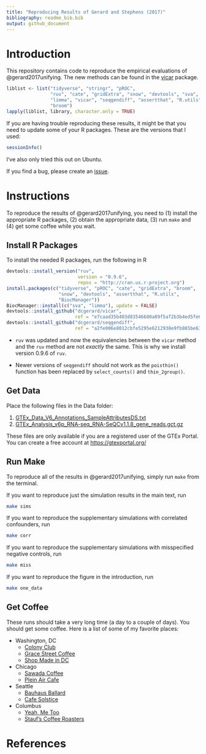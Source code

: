 ```yaml
---
title: "Reproducing Results of Gerard and Stephens (2017)"
bibliography: readme_bib.bib
output: github_document
---
```


# Introduction

This repository contains code to reproduce the empirical evaluations
of @gerard2017unifying. The new methods can be found in the
[vicar](https://github.com/dcgerard/vicar) package.

```r
liblist <- list("tidyverse", "stringr", "pROC",
                "ruv", "cate", "gridExtra", "snow", "devtools", "sva",
                "limma", "vicar", "seqgendiff", "assertthat", "R.utils", 
                "broom")
lapply(liblist, library, character.only = TRUE)
```

If you are having trouble reproducing these results, it might be that you need to update some of your R packages. These are the versions that I used:

```r
sessionInfo()
```

I've also only tried this out on Ubuntu.

If you find a bug, please create an
[issue](https://github.com/dcgerard/ruvb_sims/issues).

# Instructions

To reproduce the results of @gerard2017unifying, you need to (1)
install the appropriate R packages, (2) obtain the appropriate data,
(3) run `make` and (4) get some coffee while you wait.

## Install R Packages

To install the needed R packages, run the following in R

```r
devtools::install_version("ruv", 
                          version = "0.9.6", 
                          repos = "http://cran.us.r-project.org")
install.packages(c("tidyverse", "pROC", "cate", "gridExtra", "broom",
                   "snow", "devtools", "assertthat", "R.utils",
                   "BiocManager"))
BiocManager::install(c("sva", "limma"), update = FALSE)
devtools::install_github("dcgerard/vicar",
                         ref = "e7caad35b403d83546680a89f5af2b3b4ed5fe6a")
devtools::install_github("dcgerard/seqgendiff",
                         ref = "a2fe006e8012cbfe5295e6212938e9fb865be63b")
```

- `ruv` was updated and now the equivalencies between the `vicar` method and
   the `ruv` method are not *exactly* the same. This is why we install 
   version 0.9.6 of `ruv`.
   
- Newer versions of `seqgendiff` should not work as the `poisthin()` function has been replaced by `select_counts()` and `thin_2group()`.

## Get Data

Place the following files in the Data folder:

1. [GTEx_Data_V6_Annotations_SampleAttributesDS.txt](http://www.gtexportal.org/home/datasets#filesetFilesDiv21)
2. [GTEx_Analysis_v6p_RNA-seq_RNA-SeQCv1.1.8_gene_reads.gct.gz](http://www.gtexportal.org/home/datasets#filesetFilesDiv11)

These files are only available if you are a registered
user of the GTEx Portal. You can create a free account at 
<https://gtexportal.org/>

## Run Make

To reproduce all of the results in @gerard2017unifying, simply run
`make` from the terminal.

If you want to reproduce just the simulation results in the main text, run
``` bash
make sims
```

If you want to reproduce the supplementary simulations with correlated
confounders, run
``` bash
make corr
```

If you want to reproduce the supplementary simulations with misspecified
negative controls, run
``` bash
make miss
```

If you want to reproduce the figure in the introduction, run
``` bash
make one_data
```

## Get Coffee

These runs should take a very long time
(a day to a couple of days). You should get some coffee. Here is a list of some of my favorite places:

* Washington, DC
    - [Colony Club](https://www.yelp.com/biz/colony-club-washington)
    - [Grace Street Coffee](https://www.yelp.com/biz/grace-street-coffee-georgetown)
    - [Shop Made in DC](https://www.yelp.com/biz/shop-made-in-dc-washington)
* Chicago
    - [Sawada Coffee](https://www.yelp.com/biz/sawada-coffee-chicago)
    - [Plein Air Cafe](https://www.yelp.com/biz/plein-air-cafe-and-eatery-chicago-2)
* Seattle
    - [Bauhaus Ballard](https://www.yelp.com/biz/bauhaus-ballard-seattle)
    - [Cafe Solstice](https://www.yelp.com/biz/cafe-solstice-seattle)
* Columbus
    - [Yeah, Me Too](https://www.yelp.com/biz/yeah-me-too-columbus)
    - [Stauf's Coffee Roasters](https://www.yelp.com/biz/staufs-coffee-roasters-columbus-2)

# References
